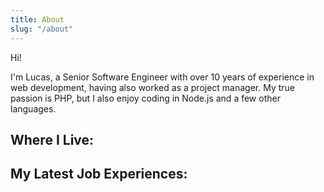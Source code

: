 ```yaml
---
title: About
slug: "/about"
---
```



Hi!

I'm Lucas, a Senior Software Engineer with over 10 years of experience in web development, having also worked as a project manager. My true passion is PHP, but I also enjoy coding in Node.js and a few other languages.

<h2>Where I Live:</h2>
<GoogleMaps />


<h2>My Latest Job Experiences:</h2>
<ExperiencesAccordion />

<Color />